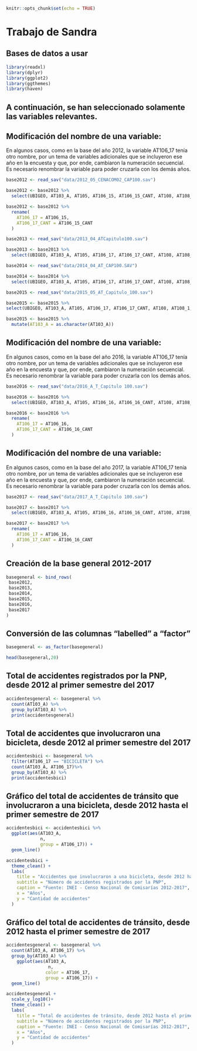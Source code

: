 ```r
knitr::opts_chunk$set(echo = TRUE)
```

# Trabajo de Sandra

## Bases de datos a usar

```r
library(readxl)
library(dplyr)
library(ggplot2)
library(ggthemes)
library(haven)
```

## A continuación, se han seleccionado solamente las variables relevantes. 

## Modificación del nombre de una variable:

En algunos casos, como en la base del año 2012, la variable AT106_17 tenía otro nombre, por un tema de variables adicionales que se incluyeron ese año en la encuesta y que, por ende, cambiaron la numeración secuencial. Es necesario renombrar la variable para poder cruzarla con los demás años. 

```r

base2012 <- read_sav("data/2012_05_CENACOM02_CAP100.sav")

base2012 <- base2012 %>%
  select(UBIGEO, AT103_A, AT105, AT106_15, AT106_15_CANT, AT108, AT108_1, AT108_2, AT108_3)

base2012 <- base2012 %>%
  rename(
    AT106_17 = AT106_15,
    AT106_17_CANT = AT106_15_CANT
  )
```

```r

base2013 <- read_sav("data/2013_04_ATCapitulo100.sav")

base2013 <- base2013 %>%
  select(UBIGEO, AT103_A, AT105, AT106_17, AT106_17_CANT, AT108, AT108_1, AT108_2, AT108_3)
```

```r

base2014 <- read_sav("data/2014_04_AT_CAP100.SAV")

base2014 <- base2014 %>%
  select(UBIGEO, AT103_A, AT105, AT106_17, AT106_17_CANT, AT108, AT108_1, AT108_2, AT108_3 )
```

```r

base2015 <- read_sav("data/2015_05_AT_Capitulo_100.sav")

base2015 <- base2015 %>%
select(UBIGEO, AT103_A, AT105, AT106_17, AT106_17_CANT, AT108, AT108_1, AT108_2, AT108_3 )

base2015 <- base2015 %>%
  mutate(AT103_A = as.character(AT103_A))
```

## Modificación del nombre de una variable:

En algunos casos, como en la base del año 2016, la variable AT106_17 tenía otro nombre, por un tema de variables adicionales que se incluyeron ese año en la encuesta y que, por ende, cambiaron la numeración secuencial. Es necesario renombrar la variable para poder cruzarla con los demás años.  

```r

base2016 <- read_sav("data/2016_A_T_Capitulo 100.sav")

base2016 <- base2016 %>%
  select(UBIGEO, AT103_A, AT105, AT106_16, AT106_16_CANT, AT108, AT108_1, AT108_2, AT108_3 )

base2016 <- base2016 %>%
  rename(
    AT106_17 = AT106_16,
    AT106_17_CANT = AT106_16_CANT
  )
```

## Modificación del nombre de una variable:

En algunos casos, como en la base del año 2017, la variable AT106_17 tenía otro nombre, por un tema de variables adicionales que se incluyeron ese año en la encuesta y que, por ende, cambiaron la numeración secuencial. Es necesario renombrar la variable para poder cruzarla con los demás años.  

```r

base2017 <- read_sav("data/2017_A_T_Capitulo 100.sav")

base2017 <- base2017 %>%
  select(UBIGEO, AT103_A, AT105, AT106_16, AT106_16_CANT, AT108, AT108_1, AT108_2, AT108_3 )

base2017 <- base2017 %>%
  rename(
    AT106_17 = AT106_16,
    AT106_17_CANT = AT106_16_CANT
  )
```

## Creación de la base general 2012-2017

```r
basegeneral <- bind_rows(
 base2012,
 base2013,
 base2014,
 base2015,
 base2016,
 base2017
)
```

## Conversión de las columnas "labelled" a "factor"

```r
basegeneral <- as_factor(basegeneral)
```

```r
head(basegeneral,20)
```

## Total de accidentes registrados por la PNP, desde 2012 al primer semestre del 2017

<!-- Este código será necesario cambiarlo. Jamás debes terminar un encadenamiento (%>%) con un llamado a print(). Los llamados a print() no se hacen en la misma operación en la que creas un objeto. Fíjate que pasa si dejas de usar group_by() en este bloque. -->

```r
accidentesgeneral <- basegeneral %>%
  count(AT103_A) %>%
  group_by(AT103_A) %>%
  print(accidentesgeneral)
```

## Total de accidentes que involucraron una bicicleta, desde 2012 al primer semestre del 2017

<!-- idem -->

```r
accidentesbici <- basegeneral %>%
  filter(AT106_17 == "BICICLETA") %>%
  count(AT103_A, AT106_17)%>%
  group_by(AT103_A) %>%
  print(accidentesbici)
```

## Gráfico del total de accidentes de tránsito que involucraron a una bicicleta, desde 2012 hasta el primer semestre de 2017


<!-- accidentesbici ya contenía los resultados  que necesitabas para el gráfico. No era necesario volver a usar la operacion con la que fue creado -->

<!-- Si el único valor presente en AT106_17 será "BICICLETA", ya no necesitas mapear el color a esa variable. -->

```r
accidentesbici <- accidentesbici %>%
  ggplot(aes(AT103_A,
             n,
             group = AT106_17)) +
  geom_line()

accidentesbici +
  theme_clean() +
  labs(
    title = "Accidentes que involucraron a una bicicleta, desde 2012 hasta el primer semestre de 2017",
    subtitle = "Número de accidentes registrados por la PNP",
    caption = "Fuente: INEI - Censo Nacional de Comisarías 2012-2017",
    x = "Años",
    y = "Cantidad de accidentes"
  )
```

## Gráfico del total de accidentes de tránsito, desde 2012 hasta el primer semestre de 2017

<!-- ojo: este código no genera bicicleta vs total. está generando bicicleta vs no bicicleta.
Si quieres bicicleta vs total deberías juntar con bind_rows() tu primer accidentes general con accidentesbici-->

<!-- nuevamente, revisa qué pasa si no usas group_by() aquí -->

<!-- puedes usar una escala especial para el eje Y si quieres comparar líneas con diferencias muy extremas. aquí agregué scale_y_log10() a tu gráfico para pedirle que Y use una escala logarítimica de base 10. Esto tienes que dejarlo bien claro en la explicación de tu código y del gráfico porque puede prestar a confusión. -->

```r
accidentesgeneral <- basegeneral %>%
  count(AT103_A, AT106_17) %>%
  group_by(AT103_A) %>%
    ggplot(aes(AT103_A,
                n,
               color = AT106_17, 
               group = AT106_17)) +
  geom_line()

accidentesgeneral +
  scale_y_log10()+
  theme_clean() +
  labs(
    title = "Total de accidentes de tránsito, desde 2012 hasta el primer semestre de 2017",
    subtitle = "Número de accidentes registrados por la PNP",
    caption = "Fuente: INEI - Censo Nacional de Comisarías 2012-2017",
    x = "Años",
    y = "Cantidad de accidentes"
  )
```
